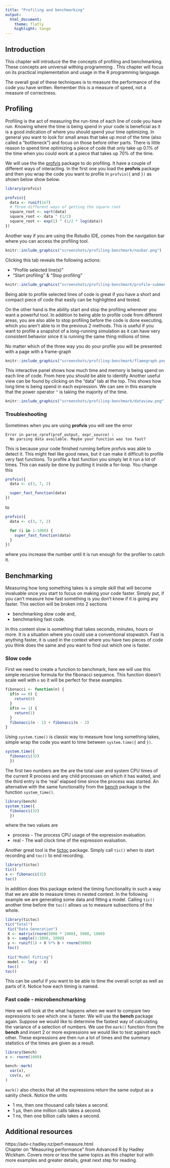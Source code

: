```yaml
---
title: "Profiling and benchmarking"
output:
  html_document:
    theme: flatly
    highlight: tango
---
```


## Introduction

This chapter will introduce the the concepts of profiling and benchmarking. These concepts are universal withing programming . This chapter will focus on its practical implementation and usage in the R programming language.

The overall goal of these techniques is to measure the performance of the code you have written. Remember this is a measure of speed, not a measure of correctness.

## Profiling

Profiling is the act of measuring the run-time of each line of code you have run. Knowing where the time is being spend in your code is beneficial as it is a good indication of where you should spend your time optimizing. In general you want to look for small areas that take up most of the time (also called a "bottleneck") and focus on those before other parts. There is little reason to spend time optimizing a piece of code that only take up 0.1% of the time when you could work at a piece that takes up 70% of the time. 

We will use the the [profvis](https://rstudio.github.io/profvis/) package to do profiling. It have a couple of different ways of interacting. In the first one you load the **profvis** package and then you wrap the code you want to profile in `profvis({` and `})` as shown below show below.

```r
library(profvis)

profvis({
  data <- runif(1e7)
  # Three different ways of getting the square root
  square_root <- sqrt(data)
  square_root <- data ^ (1/2)
  square_root <- exp(1) ^ (1/2 * log(data))
})
```

Another way if you are using the Rstudio IDE, comes from the navigation bar where you can access the profiling tool.

```r
knitr::include_graphics("screenshots/profiling-benchmark/navbar.png")
```

Clicking this tab reveals the following actions: 

- "Profile selected line(s)" 
- "Start profiling" & "Stop profiling"

```r
knitr::include_graphics("screenshots/profiling-benchmark/profile-submenu.png")
```

Being able to profile selected lines of code is great if you have a short and compact piece of code that easily can be highlighted and tested. 

On the other hand is the ability start and stop the profiling whenever you want a powerful tool. In addition to being able to profile code from different areas, you are also able to stop profiling before the code is done executing, which you aren't able to in the previous 2 methods. This is useful if you want to profile a snapshot of a long-running simulation as it can have very consistent behavior since it is running the same thing millions of time.

No matter which of the three way you do your profile you will be presented with a page with a frame-graph

```r
knitr::include_graphics("screenshots/profiling-benchmark/flamegraph.png")
```

This interactive panel shows how much time and memory is being spend on each line of code. From here you should be able to identify  Another useful view can be found by clicking on the "data" tab at the top. This shows how long time is being spend in each expression. We can see in this example that the power operator `^` is taking the majority of the time.

```r
knitr::include_graphics("screenshots/profiling-benchmark/dataview.png")
```

### Troubleshooting

Sometimes when you are using **profvis** you will see the error 

```{}
Error in parse_rprof(prof_output, expr_source) : 
  No parsing data available. Maybe your function was too fast?
```

This is because your code finished running before profvis was able to detect it. This might feel like good news, but it can make it difficult to profile very fast functions. To profile a fast function you simply let it run a lot of times. This can easily be done by putting it inside a for-loop. You change this

```r
profvis({
  data <- c(3, 7, 2)

  super_fast_function(data)
})
```

to 

```r
profvis({
  data <- c(3, 7, 2)

  for (i in 1:1000) {
    super_fast_function(data)
  }
})
```

where you increase the number until it is run enough for the profiler to catch it.

## Benchmarking

Measuring how long something takes is a simple skill that will become invaluable once you start to focus on making your code faster. Simply put, if you can't measure how fast something is you don't know if it is going any faster. This section will be broken into 2 sections

- benchmarking slow code and,
- benchmarking fast code. 

In this content slow is something that takes seconds, minutes, hours or more. It is a situation where you could use a conventional stopwatch. Fast is anything faster, it is used in the context where you have two pieces of code you think does the same and you want to find out which one is faster. 

### Slow code

First we need to create a function to benchmark, here we will use this simple recursive formula for the fibonacci sequence. This function doesn't scale well with `n` so it will be perfect for these examples.

```r
fibonacci <- function(n) {
  if(n == 0) {
    return(0)
  }
  if(n == 1) {
    return(1)
  }
  fibonacci(n - 1) + fibonacci(n - 2)
}
```

Using `system.time()` is classic way to measure how long something takes, simple wrap the code you want to time between `system.time({` and `})`.

```r
system.time({
  fibonacci(32)
  })
```

The first two numbers are the are the total user and system CPU times of the current R process and any child processes on which it has waited, and the third entry is the ‘real’ elapsed time since the process was started. An alternative with the same functionality from the [bench](http://bench.r-lib.org) package is the function `system_time()`.

```r
library(bench)
system_time({
  fibonacci(32)
  })
```

where the two values are

- process - The process CPU usage of the expression evaluation.
- real - The wall clock time of the expression evaluation.

Another great tool is the [tictoc](http://collectivemedia.github.io/tictoc/) package. Simply call `tic()` when to start recording and `toc()` to end recording.

```r
library(tictoc)
tic()
x <- fibonacci(32)
toc()
```

In addition does this package extend the timing functionality in such a way that we are able to measure times in nested context. In the following example we are generating some data and fitting a model. Calling `tic()` another time before the `toc()` allows us to measure subsections of the whole.

```r
library(tictoc)
tic("Total")
 tic("Data Generation")
 X <- matrix(rnorm(5000 * 1000), 5000, 1000)
 b <- sample(1:1000, 1000)
 y <- runif(1) + X %*% b + rnorm(5000)
 toc()
 
 tic("Model Fitting")
 model <- lm(y ~ X)
 toc()
toc()
```

This can be useful if you want to be able to time the overall script as well as parts of it. Notice how each timing is named.

### Fast code - microbenchmarking

Here we will look at the what happens when we want to compare two expressions to see which one is faster. We will use the **bench** package again. Suppose we would like to determine the fastest way of calculating the variance of a selection of numbers. We use the `mark()` function from the **bench** and insert 2 or more expressions we would like to test against each other. These expressions are then run a lot of times and the summary statistics of the times are given as a result. 

```r
library(bench)
x <- rnorm(1000)

bench::mark(
  var(x),
  cov(x, x)
)
```

`mark()` also checks that all the expressions return the same output as a sanity check. Notice the units

- 1 ms, then one thousand calls takes a second.
- 1 µs, then one million calls takes a second.
- 1 ns, then one billion calls takes a second.

## Additional resources

https://adv-r.hadley.nz/perf-measure.html  
Chapter on "Measuring performance" from Advanced R by Hadley Wickham. Covers more or less the same topics as this chapter but with more examples and greater details, great next step for reading.
